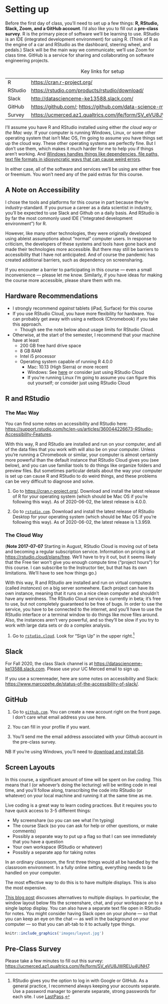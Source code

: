 # Setting up {-}

Before the first day of class, you'll need to set up a few things:  **R, RStudio, Slack, Zoom, and a GitHub account**.  I'd also like you to fill out a **pre-class survey**.  R is the primary piece of software we'll be learning to use.  RStudio is an IDE (integrated development environment) for using R.  (Think of R as the engine of a car and RStudio as the dashboard, steering wheel, and pedals.)  Slack will be the main way we communicate; we'll use Zoom for class time.  GitHub is a service for sharing and collaborating on software engineering projects.  

Table: Key links for setup

|         |                               |
|---------|-------------------------------|
| R       | <https://cran.r-project.org/> |
| RStudio | <https://rstudio.com/products/rstudio/download/> |
| Slack   | <http://datascienceme-ke13588.slack.com/> |
| GitHub  | <https://github.com/>; <https://github.com/data-science-methods> |
| Survey  | <https://ucmerced.az1.qualtrics.com/jfe/form/SV_eVU8JWREUu4UNH7> |


I'll assume you have R and RStudio installed using either *the cloud way* or *the Mac way*.  If your computer is running Windows, Linux, or some other operating system that isn't Mac OS, I'm going to assume you have things set up the cloud way. These other operating systems are perfectly fine.  But I don't use them, which makes it much harder for me to help you if things aren't working. And [Windows handles things like dependencies, file paths, text file formats in idiosyncratic ways that can cause weird errors](https://www.jimhester.com/post/2020-08-20-best-os-for-r/).  

In either case, all of the software and services we'll be using are either free or freemium.  You won't need any of the paid extras for this course.  

## A Note on Accessibility ##

I chose the tools and platforms for this course in part because they're industry-standard.  If you pursue a career as a data scientist in industry, you'll be expected to use Slack and Github on a daily basis.  And RStudio is by far the most commonly used IDE ("integrated development environment") for R.  

However, like many other technologies, they were originally developed using ableist assumptions about "normal" computer users.  In response to criticism, the developers of these systems and tools have gone back and made their technologies more accessible.  But there may still be barriers to accessibility that I have not anticipated.  And of course the pandemic has created additional barriers, such as dependency on screensharing.  

If you encounter a barrier to participating in this course — even a small inconvenience — please let me know.  Similarly, if you have ideas for making the course more accessible, please share them with me.  

## Hardware Recommendations ##

- I strongly recommend *against* tablets (iPad, Surface) for this course
- If you use RStudio Cloud, you have more flexibility for hardware.  You can probably get away with using a netbook (Chromebook) if you take this approach. 
    - Though see the note below about usage limits for RStudio Cloud. 
- Otherwise, at the start of the semester, I recommend that your machine have at least
    - 200 GB free hard drive space
    - 8 GB RAM
    - Intel i5 processor
    - Operating system capable of running R 4.0.0
        - Mac: 10.13 (High Sierra) or more recent
        - Windows: See [here](https://cran.r-project.org/bin/windows/base/rw-FAQ.html#Does-R-run-under-Windows-Vista_003f) or consider just using RStudio Cloud
        - If you're running Linux I'm going to assume you can figure this out yourself; or consider just using RStudio Cloud
    


## R and RStudio ##
### The Mac Way ###

You can find some notes on accessibility and RStudio here:  <https://support.rstudio.com/hc/en-us/articles/360044226673-RStudio-Accessibility-Features>.  

With this way, R and RStudio are installed and run on your computer, and all of the data files that you work with will also be on your computer.  Unless you're running a Chromebook or similar, your computer is almost certainly more powerful than the default instance that RStudio Cloud gives you (see below), and you can use familiar tools to do things like organize folders and preview files.  But sometimes particular details about the way your computer is set up can cause R and RStudio to do weird things, and these problems can be very difficult to diagnose and solve.  

1. Go to <https://cran.r-project.org/>.  Download and install the latest release of R for your operating system (which should be Mac OS if you're following this way).  As of 2020-06-02, the latest release is 4.0.0.  

2. Go to [`rstudio.com`](https://rstudio.com/products/rstudio/download/#download).  Download and install the latest release of RStudio Desktop for your operating system (which should be Mac OS if you're following this way).  As of 2020-06-02, the latest release is 1.3.959.  

### The Cloud Way ###

(**Note 2017-07-07** Starting in August, RStudio Cloud is moving out of beta and becoming a regular subscription service.  Information on pricing is at <https://rstudio.cloud/plans/free>.  We'll have to try it out, but it seems likely that the Free tier won't give you enough compute time ("project hours") for this course.  I can subscribe to the Instructor tier, but that has its own limitations.  We'll have to see how things go.) 

With this way, R and RStudio are installed and run on virtual computers (called *instances*) on a big server somewhere.  Each project can have its own instance, meaning that it runs on a nice clean computer and shouldn't have any weirdness.  The RStudio Cloud service is currently in beta; it's free to use, but not completely guaranteed to be free of bugs.  In order to use the service, you have to be connected to the internet, and you'll have to use the RStudio interface or a terminal window to do things like move files around.  Also, the instances aren't very powerful, and so they'll be slow if you try to work with large data sets or do a complex analysis.  

1. Go to [`rstudio.cloud`](https://rstudio.cloud/). Look for "Sign Up" in the upper right.[^google]

[^google]: RStudio gives you the option to log in with Google or GitHub.  As a general practice, I recommend always keeping your accounts separate.  Use a password manager to generate separate, strong passwords for each site.  I use [LastPass](https://www.lastpass.com/). 

## Slack ##

For Fall 2020, the class Slack channel is at <https://datascienceme-ke13588.slack.com>.  Please use your UC Merced email to sign up.  

If you use a screenreader, here are some notes on accessibility and Slack:  <https://www.marcozehe.de/status-of-the-accessibility-of-slack/>.  

## GitHub ##

1. Go to [`github.com`](https://github.com/). You can create a new account right on the front page.  I don't care what email address you use here.  

2. You can fill in your profile if you want.  

3. You'll send me the email address associated with your Github account in the pre-class survey.  

NB If you're using Windows, you'll need to [download and install Git](https://gitforwindows.org/).  

## Screen Layouts ##

In this course, a significant amount of time will be spent on *live coding*.  This means that I (or whoever's doing the lecturing) will be writing code in real time, and you'll follow along, transcribing the code into RStudio (or whatever) on your local machine and running it at the same time as me.  

Live coding is a great way to learn coding practices.  But it requires you to have quick access to 3-5 different things:  

* My screenshare (so you can see what I'm typing)
* The course Slack (so you can ask for help or other questions, or make comments)
* Possibly a separate way to put up a flag so that I can see immediately that you have a question
* Your own workspace (RStudio or whatever)
* Possibly a separate app for taking notes

In an ordinary classroom, the first three things would all be handled by the classroom environment.  In a fully online setting, everything needs to be handled on your computer.  

The most effective way to do this is to have multiple displays.  This is also the most expensive.  

[This blog post](https://carpentries.org/blog/2020/06/online-workshop-logistics-and_screen-layouts/) discusses alternatives to multiple displays.  In particular, the window layout below fits the screenshare, chat, and your workspace on to a single laptop display.  You can also have a separate text file open in RStudio for notes. You might consider having Slack open on your phone — so that you can keep an eye on the chat — as well in the background on your computer — so that you can alt-tab to it to actually type things.  


```r
knitr::include_graphics('images/layout.jpg')
```


## Pre-Class Survey ##

Please take a few minutes to fill out this survey:  <https://ucmerced.az1.qualtrics.com/jfe/form/SV_eVU8JWREUu4UNH7>. 

